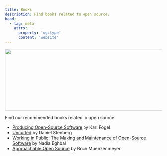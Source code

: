 ```yaml
---
title: Books
description: Find books related to open source.
head:
  - tag: meta
    attrs:
      property: 'og:type'
      content: 'website'
---
```



<Image src={banner} alt="" width="720" height="200" />

Find our recommended books related to open source:

- [Producing Open-Source Software](https://producingoss.com/) by Karl Fogel
- [Uncurled](https://un.curl.dev) by Daniel Stenberg
- [Working in Public: The Making and Maintenance of Open-Source Software](https://www.amazon.com/Working-Public-Making-Maintenance-Software/dp/0578675862) by Nadia Eghbal
- [Approachable Open Source](https://approachableopensource.com/) by Brian Muenzenmeyer

